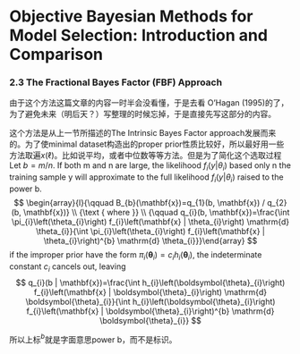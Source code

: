 # Objective Bayesian Methods for Model Selection: Introduction and Comparison








### 2.3 The Fractional Bayes Factor (FBF) Approach

由于这个方法这篇文章的内容一时半会没看懂，于是去看 O'Hagan (1995)的了，为了避免未来（明后天？）写整理的时候忘掉，于是直接先写这部分的内容。

这个方法是从上一节所描述的The Intrinsic Bayes Factor approach发展而来的。为了使minimal dataset构造出的proper prior性质比较好，所以最好用一些方法取遍$x(\ell)$。比如说平均，或者中位数等等方法。但是为了简化这个选取过程 Let $b=m/n$. If both m and n are large, the likelihood $f_i(y|\theta_i)$ based only n the training sample y will approximate to the full likelihood $f_i(y|\theta_i)$ raised to the power b. 
$$
\begin{array}{l}{\qquad B_{b}(\mathbf{x})=q_{1}(b, \mathbf{x}) / q_{2}(b, \mathbf{x})} \\ {\text { where }} \\ {\qquad q_{i}(b, \mathbf{x})=\frac{\int \pi_{i}\left(\theta_{i}\right) f_{i}\left(\mathbf{x} | \theta_{i}\right) \mathrm{d} \theta_{i}}{\int \pi_{i}\left(\theta_{i}\right) f_{i}\left(\mathbf{x} | \theta_{i}\right)^{b} \mathrm{d} \theta_{i}}}\end{array} 
$$
if the improper prior have the form $\pi_{i}\left(\boldsymbol{\theta}_{i}\right)=c_{i} h_{i}\left(\boldsymbol{\theta}_{i}\right)$, the indeterminate constant $c_i$ cancels out, leaving 
$$
q_{i}(b | \mathbf{x})=\frac{\int h_{i}\left(\boldsymbol{\theta}_{i}\right) f_{i}\left(\mathbf{x} | \boldsymbol{\theta}_{i}\right) \mathrm{d} \boldsymbol{\theta}_{i}}{\int h_{i}\left(\boldsymbol{\theta}_{i}\right) f_{i}\left(\mathbf{x} | \boldsymbol{\theta}_{i}\right)^{b} \mathrm{d} \boldsymbol{\theta}_{i}}
$$

所以上标$^b$就是字面意思power b，而不是标识。





